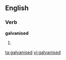 
==English==

===Verb===
'''galvanised'''

# {{past of|[[galvanise]]}}

[[ta:galvanised]]
[[vi:galvanised]]